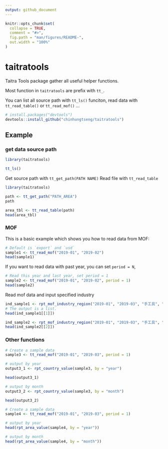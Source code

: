 ```yaml
---
output: github_document
---
```


<!-- README.md is generated from README.Rmd. Please edit that file -->

```r
knitr::opts_chunk$set(
  collapse = TRUE,
  comment = "#>",
  fig.path = "man/figures/README-",
  out.width = "100%"
)
```

# taitratools

<!-- badges: start -->
<!-- badges: end -->

Taitra Tools package gather all useful helper functions.

Most function in `taitratools` are prefix with `tt_`.

You can list all source path with `tt_ls()` funciton, read data with `tt_read_table()` or `tt_read_mof()` ...


``` r
# install.packages("devtools")
devtools::install_github("chinhungtseng/taitratools")
```
## Example

### get data source path

```r
library(taitratools)

tt_ls()
```

Get source path with `tt_get_path(PATH NAME)`
Read file with `tt_read_table`

```r
library(taitratools)

path <- tt_get_path("PATH_AREA")
path

area_tbl <- tt_read_table(path)
head(area_tbl)
```

### MOF 

This is a basic example which shows you how to read data from MOF:

```r
# Default is `export` and `usd`
sample1 <- tt_read_mof("2019-01", "2019-02")
head(sample1)
```

If you want to read data with past year, you can set `period = N`,

```r
# Read this year and last year, set period = 1
sample2 <- tt_read_mof("2019-01", "2019-02", period = 1)
head(sample2)
```

Read mof data and input specified industry

```r
ind_sample1 <- rpt_mof_industry_region("2019-01", "2019-03", "手工具", "country")
# The output is a list.
head(ind_sample1[[1]])

ind_sample2 <- rpt_mof_industry_region("2019-01", "2019-03", "手工具", "area")
head(ind_sample2[[2]])
```

### Other functions

```r
# Create a sample data
sample3 <- tt_read_mof("2019-01", "2019-03", period = 1)

# output by year
output3_1 <- rpt_country_value(sample3, by = "year")

head(output3_1)

# output by month
output3_2 <- rpt_country_value(sample3, by = "month")

head(output3_2)
```

```r
# Create a sample data
sample4 <- tt_read_mof("2019-01", "2019-03", period = 1)

# output by year
head(rpt_area_value(sample4, by = "year"))

# output by month
head(rpt_area_value(sample4, by = "month"))
```














